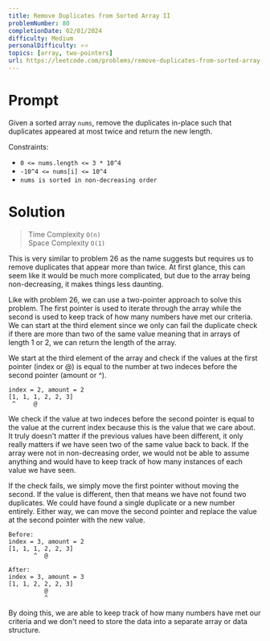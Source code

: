 ```yaml
---
title: Remove Duplicates from Sorted Array II
problemNumber: 80
completionDate: 02/01/2024
difficulty: Medium
personalDifficulty: ⭐⭐
topics: [array, two-pointers]
url: https://leetcode.com/problems/remove-duplicates-from-sorted-array-ii/
---
```


# Prompt

Given a sorted array `nums`, remove the duplicates in-place such that duplicates
appeared at most twice and return the new length.

Constraints:

- `0 <= nums.length <= 3 * 10^4`
- `-10^4 <= nums[i] <= 10^4`
- `nums is sorted in non-decreasing order`

# Solution

> Time Complexity `O(n)`\
> Space Complexity `O(1)`

This is very similar to problem 26 as the name suggests but requires us to
remove duplicates that appear more than twice. At first glance, this can seem
like it would be much more complicated, but due to the array being
non-decreasing, it makes things less daunting.

Like with problem 26, we can use a two-pointer approach to solve this problem.
The first pointer is used to iterate through the array while the second is used
to keep track of how many numbers have met our criteria. We can start at the
third element since we only can fail the duplicate check if there are more than
two of the same value meaning that in arrays of length 1 or 2, we can return the
length of the array.

We start at the third element of the array and check if the values at the first
pointer (index or @) is equal to the number at two indeces before the second
pointer (amount or ^).

```text
index = 2, amount = 2
[1, 1, 1, 2, 2, 3]
 ^     @
```

We check if the value at two indeces before the second pointer is equal to the
value at the current index because this is the value that we care about. It
truly doesn't matter if the previous values have been different, it only really
matters if we have seen two of the same value back to back. If the array were
not in non-decreasing order, we would not be able to assume anything and would
have to keep track of how many instances of each value we have seen.

If the check fails, we simply move the first pointer without moving the second.
If the value is different, then that means we have not found two duplicates. We
could have found a single duplicate or a new number entirely. Either way, we can
move the second pointer and replace the value at the second pointer with the new
value.

```text
Before:
index = 3, amount = 2
[1, 1, 1, 2, 2, 3]
       ^  @

After:
index = 3, amount = 3
[1, 1, 2, 2, 2, 3]
          @
          ^
```

By doing this, we are able to keep track of how many numbers have met our
criteria and we don't need to store the data into a separate array or data
structure.
